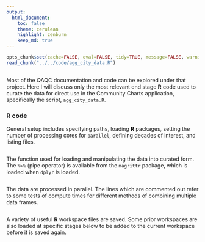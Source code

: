 ```yaml
---
output:
  html_document:
    toc: false
    theme: cerulean
    highlight: zenburn
    keep_md: true
---
```


```r
opts_chunk$set(cache=FALSE, eval=FALSE, tidy=TRUE, message=FALSE, warning=FALSE)
read_chunk("../../code/agg_city_data.R")
```

##
##

Most of the QAQC documentation and code can be explored under that project.
Here I will discuss only the most relevant end stage **R** code used to curate the data for direct use in the Community Charts application,
specifically the script, `agg_city_data.R`.

### R code

General setup includes specifying paths, loading **R** packages, setting the number of processing cores for `parallel`, defining decades of interest, and listing files.

```r
```

The function used for loading and manipulating the data into curated form.
The `%>%` (pipe operator) is available from the `magrittr` package, which is loaded when `dplyr` is loaded.

```r
```

The data are processed in parallel.
The lines which are commented out refer to some tests of compute times for different methods of combining multiple data frames.

```r
```

A variety of useful **R** workspace files are saved.
Some prior workspaces are also loaded at specific stages below to be added to the current workspace before it is saved again.

```r
```
